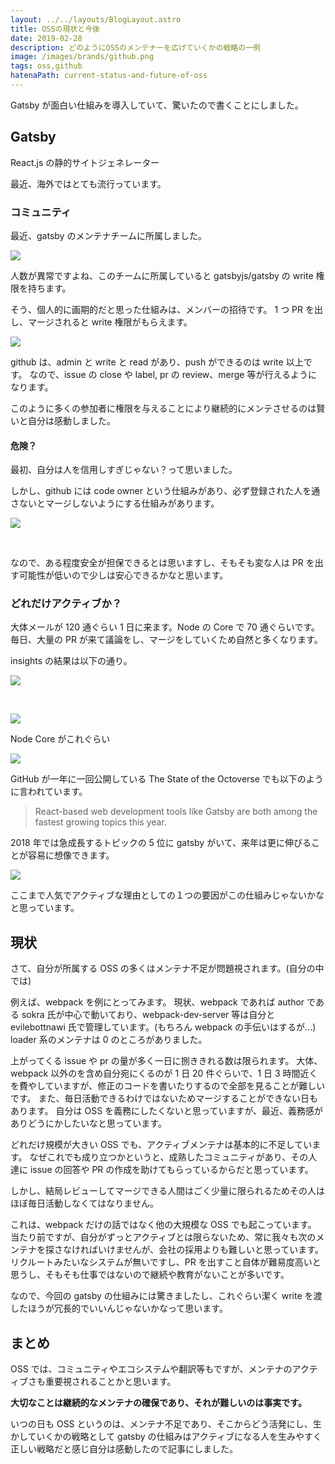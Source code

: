 ```yaml
---
layout: ../../layouts/BlogLayout.astro
title: OSSの現状と今後
date: 2019-02-28
description: どのようにOSSのメンテナーを広げていくかの戦略の一例
image: /images/brands/github.png
tags: oss,github
hatenaPath: current-status-and-future-of-oss
---
```



Gatsby が面白い仕組みを導入していて、驚いたので書くことにしました。

## Gatsby

React.js の静的サイトジェネレーター

<OG url="https://github.com/gatsbyjs/gatsby" />

最近、海外ではとても流行っています。

### コミュニティ

<TwitterCard id="1099824596734246913" height={380} />

最近、gatsby のメンテナチームに所属しました。

![](/images/blog/current-status-and-future-of-oss/members.png)

人数が異常ですよね、このチームに所属していると gatsbyjs/gatsby の write 権限を持ちます。

そう、個人的に画期的だと思った仕組みは、メンバーの招待です。
1 つ PR を出し、マージされると write 権限がもらえます。

![](/images/blog/current-status-and-future-of-oss/comment.png)

github は、admin と write と read があり、push ができるのは write 以上です。
なので、issue の close や label, pr の review、merge 等が行えるようになります。

このように多くの参加者に権限を与えることにより継続的にメンテさせるのは賢いと自分は感動しました。

#### 危険？

最初、自分は人を信用しすぎじゃない？って思いました。

しかし、github には code owner という仕組みがあり、必ず登録された人を通さないとマージしないようにする仕組みがあります。

![](/images/blog/current-status-and-future-of-oss/reviewers.png)

<br />

<OG url="https://github.blog/2017-07-06-introducing-code-owners" />

なので、ある程度安全が担保できるとは思いますし、そもそも変な人は PR を出す可能性が低いので少しは安心できるかなと思います。

### どれだけアクティブか？

大体メールが 120 通ぐらい 1 日に来ます。Node の Core で 70 通ぐらいです。
毎日、大量の PR が来て議論をし、マージをしていくため自然と多くなります。

insights の結果は以下の通り。

![](/images/blog/current-status-and-future-of-oss/insight.png)

<br />

![](/images/blog/current-status-and-future-of-oss/insight2.png)

Node Core がこれぐらい

![](/images/blog/current-status-and-future-of-oss/insight3.png)

GitHub が一年に一回公開している The State of the Octoverse でも以下のように言われています。

> React-based web development tools like Gatsby are both among the fastest growing topics this year.

2018 年では急成長するトピックの 5 位に gatsby がいて、来年は更に伸びることが容易に想像できます。

![](/images/blog/current-status-and-future-of-oss/octoverse.png)

<OG url="https://octoverse.github.com" />

ここまで人気でアクティブな理由としての１つの要因がこの仕組みじゃないかなと思っています。

## 現状

さて、自分が所属する OSS の多くはメンテナ不足が問題視されます。(自分の中では)

例えば、webpack を例にとってみます。
現状、webpack であれば author である sokra 氏が中心で動いており、webpack-dev-server 等は自分と evilebottnawi 氏で管理しています。(もちろん webpack の手伝いはするが...)
loader 系のメンテナは 0 のところがありました。

<OG url="https://github.com/webpack-contrib/mocha-loader/pull/76#issuecomment-467005601" />

上がってくる issue や pr の量が多く一日に捌ききれる数は限られます。
大体、webpack 以外のを含め自分宛にくるのが 1 日 20 件ぐらいで、1 日 3 時間近くを費やしていますが、修正のコードを書いたりするので全部を見ることが難しいです。
また、毎日活動できるわけではないためマージすることができない日もあります。
自分は OSS を義務にしたくないと思っていますが、最近、義務感がありどうにかしたいなと思っています。

どれだけ規模が大きい OSS でも、アクティブメンテナは基本的に不足しています。
なぜこれでも成り立つかというと、成熟したコミュニティがあり、その人達に issue の回答や PR の作成を助けてもらっているからだと思っています。

しかし、結局レビューしてマージできる人間はごく少量に限られるためその人はほぼ毎日活動しなくてはなりません。

これは、webpack だけの話ではなく他の大規模な OSS でも起こっています。
当たり前ですが、自分がずっとアクティブとは限らないため、常に我々も次のメンテナを探さなければいけませんが、会社の採用よりも難しいと思っています。
リクルートみたいなシステムが無いですし、PR を出すこと自体が難易度高いと思うし、そもそも仕事ではないので継続や教育がないことが多いです。

なので、今回の gatsby の仕組みには驚きましたし、これぐらい潔く write を渡したほうが冗長的でいいんじゃないかなって思います。

## まとめ

OSS では、コミュニティやエコシステムや翻訳等もですが、メンテナのアクティブさも重要視されることかと思います。

**大切なことは継続的なメンテナの確保であり、それが難しいのは事実です。**

いつの日も OSS というのは、メンテナ不足であり、そこからどう活発にし、生かしていくかの戦略として gatsby の仕組みはアクティブになる人を生みやすく正しい戦略だと感じ自分は感動したので記事にしました。
